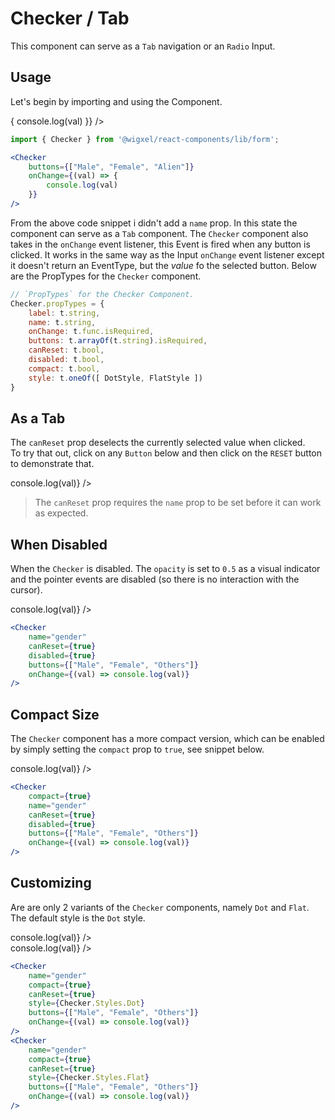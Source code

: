 
<Meta title="MDX/Checker" component={Checker} />


# Checker / Tab
This component can serve as a `Tab` navigation or an `Radio` Input.

## Usage
Let's begin by importing and using the Component.

<Story name="For Tabs">
	<Theme>
		<Checker
			buttons={["Active", "Pending", "Closed"]}
			onChange={(val) => {
				console.log(val)
			}}
		/>
	</Theme>
</Story>

```jsx
import { Checker } from '@wigxel/react-components/lib/form';

<Checker
	buttons={["Male", "Female", "Alien"]}
	onChange={(val) => {
		console.log(val)
	}}
/>
```

From the above code snippet i didn't add a `name` prop. In this state the 
component can serve as a `Tab` component. The `Checker` component also takes in the `onChange` event listener, this Event is fired when any button is clicked. 
It works in the same way as the Input `onChange` event listener except it doesn't return an EventType, but the *value* fo the selected button.
Below are the PropTypes for the `Checker` component.

```javascript
// `PropTypes` for the Checker Component.
Checker.propTypes = {
	label: t.string,
	name: t.string,
	onChange: t.func.isRequired,
	buttons: t.arrayOf(t.string).isRequired,
	canReset: t.bool,
	disabled: t.bool,
	compact: t.bool,
	style: t.oneOf([ DotStyle, FlatStyle ])
}
```

## As a Tab

The `canReset` prop deselects the currently selected value when clicked.  
To try that out, click on any `Button` below and then click on the `RESET` button to demonstrate that.

<Story name="With Reset option">
	<Theme>
		<Checker
			name="gender"
			canReset={true}
			buttons={["Male", "Female", "Others"]}
			onChange={(val) => console.log(val)}
		/>
	</Theme>
</Story>

> The `canReset` prop requires the `name` prop to be set before it can work as expected.

## When Disabled
When the `Checker` is disabled. The `opacity` is set to `0.5` as a visual indicator  
and the pointer events are disabled (so there is no interaction with the cursor).

<Story name="Disabled">
	<Theme>
		<Checker
			name="gender"
			canReset={true}
			disabled={true}
			buttons={["Male", "Female", "Others"]}
			onChange={(val) => console.log(val)}
		/>
	</Theme>
</Story>

```jsx
<Checker
	name="gender"
	canReset={true}
	disabled={true}
	buttons={["Male", "Female", "Others"]}
	onChange={(val) => console.log(val)}
/>
```

## Compact Size
The `Checker` component has a more compact version, which can be enabled  
by simply setting the `compact` prop to `true`, see snippet below.

<Story name="Compact Size">
	<Checker
		name="gender"
		compact={true}
		buttons={["Male", "Female", "Others"]}
		onChange={(val) => console.log(val)}
	/>
</Story>

```jsx
<Checker
	compact={true}
	name="gender"
	canReset={true}
	disabled={true}
	buttons={["Male", "Female", "Others"]}
	onChange={(val) => console.log(val)}
/>
```

## Customizing
Are are only 2 variants of the `Checker` components, namely `Dot` and `Flat`. The default style is the `Dot` style.

<Story name="Customizing">
	<Theme>
		<Checker
			name="gender"
			compact={true}
			canReset={true}
			style={Checker.Styles.Dot}
			buttons={["Male", "Female", "Others"]}
			onChange={(val) => console.log(val)}
		/> <br/>
		<Checker
			name="gender"
			compact={true}
			canReset={true}
			style={Checker.Styles.Flat}
			buttons={["Male", "Female", "Others"]}
			onChange={(val) => console.log(val)}
		/>
	</Theme>
</Story>

```jsx
<Checker
	name="gender"
	compact={true}
	canReset={true}
	style={Checker.Styles.Dot}
	buttons={["Male", "Female", "Others"]}
	onChange={(val) => console.log(val)}
/>
<Checker
	name="gender"
	compact={true}
	canReset={true}
	style={Checker.Styles.Flat}
	buttons={["Male", "Female", "Others"]}
	onChange={(val) => console.log(val)}
/>
```
